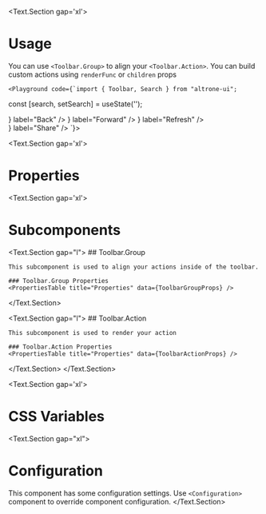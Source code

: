 
<BluePrint title="Toolbar" description="This component is used to build a toolbar with different actions" />

<Text.Section gap='xl'>
  # Usage

  You can use `<Toolbar.Group>` to align your `<Toolbar.Action>`. You can build custom actions using `renderFunc` or `children` props

    <Playground code={`import { Toolbar, Search } from "altrone-ui";

const [search, setSearch] = useState('');

<Toolbar>
  <Toolbar.Group weight={0}>
    <Toolbar.Action icon={<Icon i="arrow_back" />} label="Back" />
    <Toolbar.Action icon={<Icon i="arrow_forward" />} label="Forward" />
  </Toolbar.Group>
  <Toolbar.Group weight={0}>
    <Toolbar.Action icon={<Icon i="refresh" />} label="Refresh" />
  </Toolbar.Group>
  <Toolbar.Group>
    <Toolbar.Action label="Address bar" showLabel={false}>
      <Search value={search} onChange={setSearch} />
    </Toolbar.Action>
  </Toolbar.Group>
  <Toolbar.Group weight={0}>
    <Toolbar.Action icon={<Icon i="ios_share" />} label="Share" />
  </Toolbar.Group>
</Toolbar>
`}>
      <ToolbarDemo />
    </Playground>
</Text.Section>

<Text.Section gap='xl'>
  # Properties
  <PropertiesTable title="Properties" data={ToolbarProps} />
</Text.Section>

<Text.Section gap='xl'>
  # Subcomponents

  <Text.Section gap="l">
    ## Toolbar.Group

    This subcomponent is used to align your actions inside of the toolbar.

    ### Toolbar.Group Properties
    <PropertiesTable title="Properties" data={ToolbarGroupProps} />
  </Text.Section>

  <Text.Section gap="l">
    ## Toolbar.Action

    This subcomponent is used to render your action

    ### Toolbar.Action Properties
    <PropertiesTable title="Properties" data={ToolbarActionProps} />
  </Text.Section>
</Text.Section>

<Text.Section gap='xl'>
  # CSS Variables
  <CSSVariablesList data={ToolbarCSSVariables} />
</Text.Section>

<Text.Section gap="xl">
  # Configuration
  This component has some configuration settings. Use `<Configuration>` component to override component configuration.
  <ConfigTable filter="toolbar." />
</Text.Section>